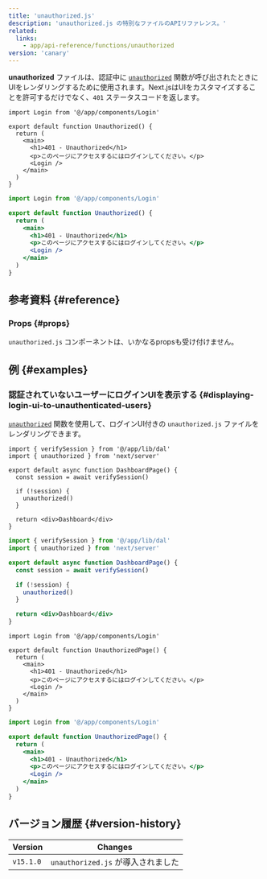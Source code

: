```yaml
---
title: 'unauthorized.js'
description: 'unauthorized.js の特別なファイルのAPIリファレンス。'
related:
  links:
    - app/api-reference/functions/unauthorized
version: 'canary'
---
```


**unauthorized** ファイルは、認証中に [`unauthorized`](/docs/app/api-reference/functions/unauthorized) 関数が呼び出されたときにUIをレンダリングするために使用されます。Next.jsはUIをカスタマイズすることを許可するだけでなく、`401` ステータスコードを返します。

<Tabs>
<TabItem value="tsx" label="TypeScript">

```tsx title="app/unauthorized.tsx" switcher
import Login from '@/app/components/Login'

export default function Unauthorized() {
  return (
    <main>
      <h1>401 - Unauthorized</h1>
      <p>このページにアクセスするにはログインしてください。</p>
      <Login />
    </main>
  )
}
```

</TabItem>
<TabItem value="jsx" label="JavaScript">

```jsx title="app/unauthorized.js" switcher
import Login from '@/app/components/Login'

export default function Unauthorized() {
  return (
    <main>
      <h1>401 - Unauthorized</h1>
      <p>このページにアクセスするにはログインしてください。</p>
      <Login />
    </main>
  )
}
```

</TabItem>
</Tabs>

## 参考資料 {#reference}

### Props {#props}

`unauthorized.js` コンポーネントは、いかなるpropsも受け付けません。

## 例 {#examples}

### 認証されていないユーザーにログインUIを表示する {#displaying-login-ui-to-unauthenticated-users}

[`unauthorized`](/docs/app/api-reference/functions/unauthorized) 関数を使用して、ログインUI付きの `unauthorized.js` ファイルをレンダリングできます。

<Tabs>
<TabItem value="tsx" label="TypeScript">

```tsx title="app/dashboard/page.tsx" switcher
import { verifySession } from '@/app/lib/dal'
import { unauthorized } from 'next/server'

export default async function DashboardPage() {
  const session = await verifySession()

  if (!session) {
    unauthorized()
  }

  return <div>Dashboard</div>
}
```

</TabItem>
<TabItem value="jsx" label="JavaScript">

```jsx title="app/dashboard/page.js" switcher
import { verifySession } from '@/app/lib/dal'
import { unauthorized } from 'next/server'

export default async function DashboardPage() {
  const session = await verifySession()

  if (!session) {
    unauthorized()
  }

  return <div>Dashboard</div>
}
```

</TabItem>
</Tabs>

<Tabs>
<TabItem value="tsx" label="TypeScript">

```tsx title="app/unauthorized.tsx" switcher
import Login from '@/app/components/Login'

export default function UnauthorizedPage() {
  return (
    <main>
      <h1>401 - Unauthorized</h1>
      <p>このページにアクセスするにはログインしてください。</p>
      <Login />
    </main>
  )
}
```

</TabItem>
<TabItem value="jsx" label="JavaScript">

```jsx title="app/unauthorized.js" switcher
import Login from '@/app/components/Login'

export default function UnauthorizedPage() {
  return (
    <main>
      <h1>401 - Unauthorized</h1>
      <p>このページにアクセスするにはログインしてください。</p>
      <Login />
    </main>
  )
}
```

</TabItem>
</Tabs>

## バージョン履歴 {#version-history}

| Version   | Changes                            |
| --------- | ---------------------------------- |
| `v15.1.0` | `unauthorized.js` が導入されました |
